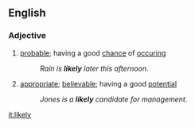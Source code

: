 ==English==
===Adjective===
#[[probable]]; having a good [[chance]] of [[occur]]ing
#:''Rain is '''likely''' later this afternoon.''
#[[appropriate]]; [[believable]]; having a good [[potential]]
#:''Jones is a '''likely''' candidate for management.''

[[it:likely]]